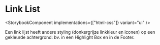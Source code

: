 
# Link List

<StorybookComponent implementations={["html-css"]} variant="ul" />

Een link lijst heeft andere styling (donkergrijze linkkleur en iconen) op een gekleurde achtergrond: bv. in een Highlight Box en in de Footer.

